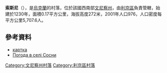 {{coord|49|21|35|N|28|4|23|E|scale:30000|display=title}}

'''索斯尼'''（{{lang-uk|Сосни}}），是[[烏克蘭|烏克蘭]]的村落，位於該國西南部[[文尼察州|文尼察州]]，由[[利京區|利京區]]負責管轄，始建於1230年，面積0.17平方公里，海拔高度272米，2001年人口976，人口密度每平方公里5,707.6人。

==參考資料==
* [http://gska2.rada.gov.ua/pls/z7502/A005?rdat1=18.01.2009&rf7571=2293 картка]{{dead link|date=2018年4月 |bot=InternetArchiveBot |fix-attempted=yes }}
* [http://weather.in.ua/ua/vinnickaja/24571 Погода в селі Сосни]

[[Category:文尼察州村落|Category:文尼察州村落]]
[[Category:利京區村落|Category:利京區村落]]


{{Vinnytsia-geo-stub}}
